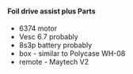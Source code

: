 #### Foil drive assist plus Parts

- 6374 motor
- Vesc 6.7 probably
- 8s3p battery probably
- box - similar to Polycase WH-08
- remote - Maytech V2
